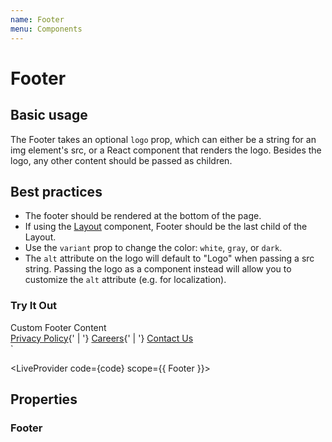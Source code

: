 ```yaml
---
name: Footer
menu: Components
---
```



# Footer

## Basic usage

The Footer takes an optional `logo` prop, which can either be a string for an img element's src, or a React component that renders the logo. Besides the logo, any other content should be passed as children.

## Best practices

- The footer should be rendered at the bottom of the page.
- If using the <a href="../layout/">Layout</a> component, Footer should be the last child of the Layout.
- Use the `variant` prop to change the color: `white`, `gray`, or `dark`.
- The `alt` attribute on the logo will default to "Logo" when passing a src string. Passing the logo as a component instead will allow you to customize the `alt` attribute (e.g. for localization).

### Try It Out

<Footer logo="https://repay-merchant-resources.s3.amazonaws.com/staging/24bd1970-a677-4ca7-a4d2-e328ddd4691b/repay_logo_new.jpg">
  Custom Footer Content<br/>
  <a href="https://google.com">Privacy Policy</a>{' | '}
  <a href="https://repay.com">Careers</a>{' | '}
  <a href="https://microsoft.com">Contact Us</a>
</Footer>
`

<LiveProvider code={code} scope={{ Footer }}>
  <LiveEditor style={livePreviewStyle} />
  <LiveError />
  <LivePreview />
</LiveProvider>

## Properties

### Footer
<PropsTable of={Footer} staticProp="Footer" />
